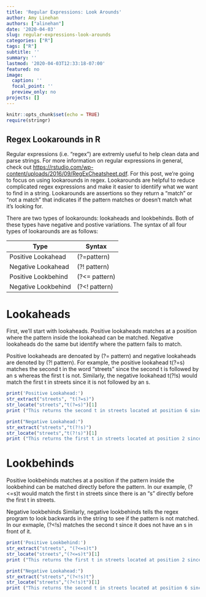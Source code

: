 ```yaml
---
title: 'Regular Expressions: Look Arounds'
author: Amy Linehan
authors: ["alinehan"]
date: '2020-04-03'
slug: regular-expressions-look-arounds
categories: ["R"]
tags: ["R"]
subtitle: ''
summary: ''
lastmod: '2020-04-03T12:33:18-07:00'
featured: no
image:
  caption: ''
  focal_point: ''
  preview_only: no
projects: []
---
```


```r
knitr::opts_chunk$set(echo = TRUE)
require(stringr)

```

## Regex Lookarounds in R 

Regular expressions (i.e. "regex") are extremly useful to help clean data and parse strings. For more information on regular expressions in general, check out <https://rstudio.com/wp-content/uploads/2016/09/RegExCheatsheet.pdf>. For this post, we're going to focus on using lookarounds in regex. Lookarounds are helpful to reduce complicated regex expressions and make it easier to identiify what we want to find in a string. Lookarounds are assertions so they return a "match" or "not a match" that indicates if the pattern matches or doesn't match what it's looking for. 

There are two types of lookarounds: lookaheads and lookbehinds. Both of these types have negative and postive variations. The syntax of all four types of lookarounds are as follows:


 Type | Syntax
------------- | -------------
Positive Lookahead | (?=pattern)
Negative Lookahead | (?! pattern)
Positive Lookbehind | (?<= pattern)
Negative Lookbehind | (?<! pattern)

# Lookaheads

First, we'll start with lookaheads. Positive lookaheads matches at a position where the pattern inside the lookahead can be matched. Negative lookaheads do the same but identify where the pattern fails to match. 

Positive lookaheads are denoated by (?= pattern) and negative lookaheads are denoted by (?! pattern). For example, the positive lookahead t(?=s) matches the second t in the word "streets" since the second t is followed by an s whereas the first t is not. Similarly, the negative lookahead t(?!s) would match the first t in streets since it is not followed by an s. 

```r
print('Positive Lookahead:')
str_extract("streets", "t(?=s)")
str_locate("streets","t(?=s)")[1]
print ("This returns the second t in streets located at position 6 since this t is followed by an s")
```
```r
print("Negative Lookahead:")
str_extract("streets","t(?!s)")
str_locate("streets","t(?!s)")[1]
print ("This returns the first t in streets located at position 2 since this t is not followed by an s")

```


# Lookbehinds 
Positive lookbehinds matches at a position if the pattern inside the lookbehind can be matched directly before the pattern. In our example, (?<=s)t would match the first t in streets since there is an "s" directly before the first t in streets. 
 
Negative lookbehinds 
Similarly, negative lookbehinds tells the regex program to look backwards in the string to see if the pattern is not matched. In our exmaple, (?<!s) matches the second t since it does not have an s in front of it.


```r
print('Positive Lookbehind:')
str_extract("streets", "(?<=s)t")
str_locate("streets","(?<=s)t")[1]
print ("This returns the first t in streets located at position 2 since this t follows an s")
```
```r
print("Negative Lookahead:")
str_extract("streets","(?<!s)t")
str_locate("streets","(?<!s)t")[1]
print ("This returns the second t in streets located at position 6 since this t does not follow an s")

```
